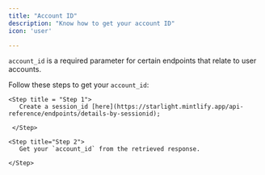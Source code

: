 ```yaml
---
title: "Account ID"
description: "Know how to get your account ID"
icon: 'user'

---
```


`account_id` is a required parameter for certain endpoints that relate to user accounts.

Follow these steps to get your `account_id`:

<Steps>

    <Step title = "Step 1">
       Create a session_id [here](https://starlight.mintlify.app/api-reference/endpoints/details-by-sessionid);

     </Step>

    <Step title="Step 2">
       Get your `account_id` from the retrieved response.

    </Step>

</Steps>